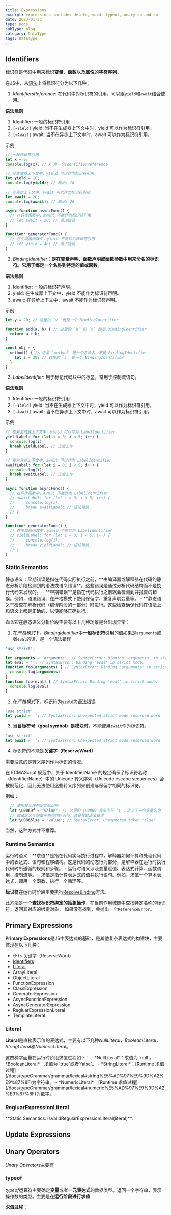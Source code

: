 ```yaml
---
title: Expressions
excerpt: expressions includes delete, void, typeof, unary so and on
date: 2023-01-23
type: Docs
subType: blog
category: DataType
tags: DataType
---
```



## Identifiers

标识符是代码中用来标识**变量**，**函数**以及**属性**的**字符序列**。

在JS中，从[语法](https://tc39.es/ecma262/#sec-identifiers)上将标识符分为以下几种：

1. *IdentifiersReference*: 在代码中对标识符的引用，可以跟`yield`和`await`结合使用。

**语法规则**
1. Identifier: 一般的标识符引用
2. `[~Yield]` yield: 当不在生成器上下文中时，yield 可以作为标识符引用。
3. `[~Await]` await: 当不在异步上下文中时，await 可以作为标识符引用。

<CodeStep step={1}>示例</CodeStep>

```ts
// 一般标识符引用
let x = 0;
console.log(x); // x 为一个IdentifierReference

// 非生成器上下文中，yield 可以作为标识符引用
let yield = 10;
console.log(yield); // 输出: 10

// 非异步上下文中，await 可以作为标识符引用
let await = 20;
console.log(await); // 输出: 20

async function asyncFunc() {
  // 在异步函数中，await 不能作为标识符引用
  // let await = 30; // 语法错误
}

function* generatorFunc() {
  // 在生成器函数中，yield 不能作为标识符引用
  // let yield = 40; // 语法错误
}
```

2. *BindingIdentifier*：**是在变量声明、函数声明或函数参数中用来命名的标识符。它用于绑定一个名称到特定的值或函数。**

**语法规则**
1. Identifier: 一般的标识符声明。
2. yield: 在生成器上下文中，yield 不能作为标识符声明。
3. await: 在异步上下文中，await 不能作为标识符声明。

<CodeStep step={1}>示例</CodeStep>

```ts
let y = 20; // 这里的 `y` 就是一个 BindingIdentifier

function add(a, b) { // 这里的 `a` 和 `b` 都是 BindingIdentifier
  return a + b;
}

const obj = {
  method() { // 这里 `method` 是一个方法名，不是 BindingIdentifier
    let z = 30; // 这里的 `z` 是一个 BindingIdentifier
  }
}
```

3. *LabelIdentifier*: 用于标记代码块中的标签，常用于控制流语句。

**语法规则**
1. Identifier: 一般的标识符引用
2. `[~Yield]` yield: 当不在生成器上下文中时，yield 可以作为标识符引用。
3. `[~Await]` await: 当不在异步上下文中时，await 可以作为标识符引用。

<CodeStep step={1}>示例</CodeStep>

```ts
// 在非生成器上下文中，yield 可以作为 LabelIdentifier
yieldLabel: for (let i = 0; i < 5; i++) {
  console.log(i);
  break yieldLabel; // 正常工作
}

// 在非异步上下文中，await 可以作为 LabelIdentifier
awaitLabel: for (let i = 0; i < 5; i++) {
  console.log(i);
  break awaitLabel; // 正常工作
}

async function asyncFunc() {
  // 在异步函数中，await 不能作为 LabelIdentifier
  // awaitLabel: for (let i = 0; i < 5; i++) {
  //     console.log(i);
  //     break awaitLabel; // 语法错误
  // }
}

function* generatorFunc() {
  // 在生成器函数中，yield 不能作为 LabelIdentifier
  // yieldLabel: for (let i = 0; i < 5; i++) {
  //     console.log(i);
  //     break yieldLabel; // 语法错误
  // }
}
```

### Static Semantics

<Note>
  静态语义：早期错误是指在代码实际执行之前，**由编译器或解释器在代码的静态分析阶段检测到的语法或语义错误**。这些错误是通过分析代码结构而不是执行代码来发现的。
  - **早期错误**是指在代码执行之前就会检测到并报告的错误。例如，语法错误、在严格模式下使用保留字、重复声明变量等。
  - **静态语义**检查在解析代码（编译阶段的一部分）时进行。这些检查确保代码在语法上和语义上都是正确的，以便能够正确执行。
</Note>

*标识符*在静态语义分析阶段主要有以下几种场景是会出现异常：
1. 在*严格模式*下，*BindingIdentifier*中**一般标识符引用**的值如果是`arguments`或者`eval`的话，是一个语法错误
```js
'use strict';

let arguments = 'arguments'; // SyntaxError: Binding 'arguments' in strict mode.
let eval = ''; // SyntaxError: Binding 'eval' in strict mode.
function foo(arguments) { // SyntaxError: Binding 'arguments' in strict mode.
  console.log(arguments)
}
function foo(eval) { // SyntaxError: Binding 'eval' in strict mode.
  console.log(eval)
}
```

2. 在*严格模式*下，标识符为`yield`为语法错误

```js
'use strict'
let yield = ''; // SyntaxError: Unexpected strict mode reserved word
```

3. 当**目标符号（goal symbol）是模块时**，不能使用`await`作为标识符。
```js
'use strict'
let await = ''; // SyntaxError: Unexpected strict mode reserved word
```

4. 标识符的不能是**关键字（ReserveWord）**

需要注意的是转义序列作为标识的情况。

<Note>
  在 ECMAScript 规范中，关于 IdentifierName 的规定确保了标识符名称（IdentifierName）中的 Unicode
  转义序列（Unicode escape sequences）会被规范化，因此无法使用这些转义序列来创建与保留字相同的标识符。

  例如：
  ```js
    // 使用转义序列定义标识符
    let \u0069f = "value"; // 这里的 \u0069 表示字符 'i'，定义了一个变量名为 'if'
    // 尝试定义与保留字相同的标识符，这会导致语法错误
    let \u0065lse = "value"; // SyntaxError: Unexpected token 'else'
  ```
  当然，这种方式并不推荐。
</Note>


### Runtime Semantics

<Note>
  运行时语义：**求值**是指在代码实际执行过程中，解释器如何计算和处理代码中的表达式、语句和程序结构。这是代码的动态行为部分，是解释器在运行时执行代码时所遵循的规则和步骤。
  - 运行时语义涉及变量赋值、表达式计算、函数调用、控制流等。
  - 求值是指计算表达式的值并执行语句。例如，求值一个算术表达式、调用一个函数、执行一个循环等。
</Note>

**标识符**在运行时阶段主要执行[ResolveBinding](/docs/asyncPerformance/executeContext/context#resolvebinding)方法。

此方法是一个**查找标识符绑定的抽象操作**，在当前作用域链中查找特定名称的标识符，返回其对应的绑定对象，
如果没有找到，会抛出一个`ReferenceError`。



## Primary Expressions

**Primary Expressions**是JS中表达式的基础，是其他复杂表达式的构建块，主要体现在以下几种：
- `this` 关键字（ReserveWord）
- [Identifiers](#Identifiers)
- [Literal](/docs/typeGrammar/grammar/lexical#literals)
- ArrayLiteral
- ObjectLiteral
- FunctionExpression
- ClassExpression
- GeneratorExpression
- AsyncFunctionExpression
- AsyncGeneratorExpression
- RegluarExpressionLiteral
- TemplateLiteral


### Literal

**Literal**是直接表示值的表达式，主要有以下几种*NullLiteral*，*BooleamLiteral*，*StringLiteral*和*NumericLiteral*。

<Note>
  这四种字面量在运行时阶段求值过程如下：
  - *NullLiteral*：求值为 `null`。
  - *BooleanLiteral*：求值为 `true`或者`false`。
  - *StringLiteral*：[Runtime 求值过程](/docs/typeGrammar/grammar/lexical#string%E5%AD%97%E9%9D%A2%E9%87%8F)为字符串。
  - *NumericLiteral*：[Runtime 求值过程](/docs/typeGrammar/grammar/lexical#numeric%E5%AD%97%E9%9D%A2%E9%87%8F)为数字。
</Note>


### RegluarExpressionLiteral

<Note>
  **Static Semantics: IsValidRegularExpressionLiteral(literal)**:

</Note>




## Update Expressions




## Unary Operators

*Unary Operators*主要有



### typeof

*typeof*运算符主要确定**变量**或者**一元表达式**的数据类型。返回一个字符串，表示操作数的类型。主要是在**运行阶段进行求值**

**求值过程**：


